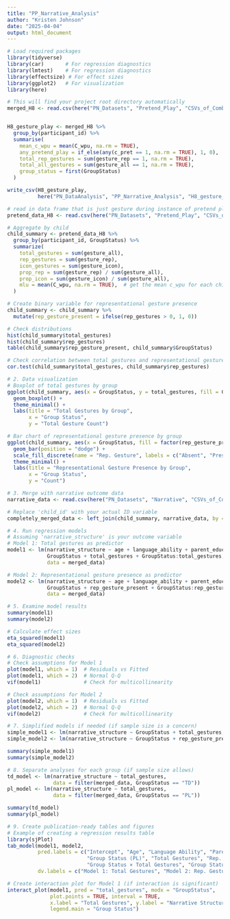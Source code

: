 ```yaml
---
title: "PP_Narrative_Analysis"
author: "Kristen Johnson"
date: "2025-04-04"
output: html_document
---
```


```r

# Load required packages
library(tidyverse)
library(car)       # For regression diagnostics
library(lmtest)    # For regression diagnostics
library(effectsize) # For effect sizes
library(ggplot2)   # For visualization
library(here)

# This will find your project root directory automatically
merged_H8 <- read.csv(here("PN_Datasets", "Pretend_Play", "CSVs_of_Combined_Data_PP", "merged_H8.csv"))


H8_gesture_play <- merged_H8 %>%
  group_by(participant_id) %>%
  summarise(
    mean_c_wpu = mean(C_wpu, na.rm = TRUE),
    any_pretend_play = if_else(any(c_pret == 1, na.rm = TRUE), 1, 0),
    total_rep_gestures = sum(gesture_rep == 1, na.rm = TRUE),
    total_all_gestures = sum(gesture_all == 1, na.rm = TRUE),
    group_status = first(GroupStatus)
  )

write_csv(H8_gesture_play, 
          here("PN_DataAnalysis", "PP_Narrative_Analysis", "H8_gesture_play.csv"))
```


```r

# read in data frame that is just gesture during instance of pretend play
pretend_data_H8 <- read.csv(here("PN_Datasets", "Pretend_Play", "CSVs_of_Combined_Data_PP","pretend_data_H8.csv"))

# Aggregate by child
child_summary <- pretend_data_H8 %>%
  group_by(participant_id, GroupStatus) %>% 
  summarize(
    total_gestures = sum(gesture_all),
    rep_gestures = sum(gesture_rep),
    icon_gestures = sum(gesture_icon),
    prop_rep = sum(gesture_rep) / sum(gesture_all),
    prop_icon = sum(gesture_icon) / sum(gesture_all),
    mlu = mean(C_wpu, na.rm = TRUE),  # get the mean c_wpu for each child
  )
```

```r

# Create binary variable for representational gesture presence
child_summary <- child_summary %>%
  mutate(rep_gesture_present = ifelse(rep_gestures > 0, 1, 0))

# Check distributions
hist(child_summary$total_gestures)
hist(child_summary$rep_gestures)
table(child_summary$rep_gesture_present, child_summary$GroupStatus)

# Check correlation between total gestures and representational gestures
cor.test(child_summary$total_gestures, child_summary$rep_gestures)

# 2. Data visualization
# Boxplot of total gestures by group
ggplot(child_summary, aes(x = GroupStatus, y = total_gestures, fill = GroupStatus)) +
  geom_boxplot() +
  theme_minimal() +
  labs(title = "Total Gestures by Group",
       x = "Group Status",
       y = "Total Gesture Count")

# Bar chart of representational gesture presence by group
ggplot(child_summary, aes(x = GroupStatus, fill = factor(rep_gesture_present))) +
  geom_bar(position = "dodge") +
  scale_fill_discrete(name = "Rep. Gesture", labels = c("Absent", "Present")) +
  theme_minimal() +
  labs(title = "Representational Gesture Presence by Group",
       x = "Group Status",
       y = "Count")

# 3. Merge with narrative outcome data
narrative_data <- read.csv(here("PN_Datasets", "Narrative", "CSVs_of_Combined_Data_N", "Narrative_Results_Final.csv"))

# Replace 'child_id' with your actual ID variable
completely_merged_data <- left_join(child_summary, narrative_data, by = "participant_id")

# 4. Run regression models
# Assuming 'narrative_structure' is your outcome variable
# Model 1: Total gestures as predictor
model1 <- lm(narrative_structure ~ age + language_ability + parent_education + 
             GroupStatus + total_gestures + GroupStatus:total_gestures, 
             data = merged_data)

# Model 2: Representational gesture presence as predictor
model2 <- lm(narrative_structure ~ age + language_ability + parent_education + 
             GroupStatus + rep_gesture_present + GroupStatus:rep_gesture_present, 
             data = merged_data)

# 5. Examine model results
summary(model1)
summary(model2)

# Calculate effect sizes
eta_squared(model1)
eta_squared(model2)

# 6. Diagnostic checks
# Check assumptions for Model 1
plot(model1, which = 1)  # Residuals vs Fitted
plot(model1, which = 2)  # Normal Q-Q
vif(model1)              # Check for multicollinearity

# Check assumptions for Model 2
plot(model2, which = 1)  # Residuals vs Fitted
plot(model2, which = 2)  # Normal Q-Q
vif(model2)              # Check for multicollinearity

# 7. Simplified models if needed (if sample size is a concern)
simple_model1 <- lm(narrative_structure ~ GroupStatus + total_gestures, data = merged_data)
simple_model2 <- lm(narrative_structure ~ GroupStatus + rep_gesture_present, data = merged_data)

summary(simple_model1)
summary(simple_model2)

# 8. Separate analyses for each group (if sample size allows)
td_model <- lm(narrative_structure ~ total_gestures, 
               data = filter(merged_data, GroupStatus == "TD"))
pl_model <- lm(narrative_structure ~ total_gestures, 
               data = filter(merged_data, GroupStatus == "PL"))

summary(td_model)
summary(pl_model)

# 9. Create publication-ready tables and figures
# Example of creating a regression results table
library(sjPlot)
tab_model(model1, model2, 
          pred.labels = c("Intercept", "Age", "Language Ability", "Parent Education", 
                          "Group Status (PL)", "Total Gestures", "Rep. Gesture Present",
                          "Group Status × Total Gestures", "Group Status × Rep. Gesture Present"),
          dv.labels = c("Model 1: Total Gestures", "Model 2: Rep. Gesture Presence"))

# Create interaction plot for Model 1 (if interaction is significant)
interact_plot(model1, pred = "total_gestures", modx = "GroupStatus", 
              plot.points = TRUE, interval = TRUE,
              x.label = "Total Gestures", y.label = "Narrative Structure",
              legend.main = "Group Status")
```

